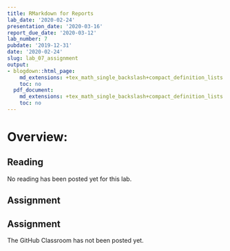 ```yaml
---
title: RMarkdown for Reports
lab_date: '2020-02-24'
presentation_date: '2020-03-16'
report_due_date: '2020-03-12'
lab_number: 7
pubdate: '2019-12-31'
date: '2020-02-24'
slug: lab_07_assignment
output:
- blogdown::html_page:
    md_extensions: +tex_math_single_backslash+compact_definition_lists
    toc: no
  pdf_document:
    md_extensions: +tex_math_single_backslash+compact_definition_lists
    toc: no
---
```


# Overview:

## Reading

No reading has been posted yet for this lab.

## Assignment

## Assignment

The GitHub Classroom has not been posted yet.
